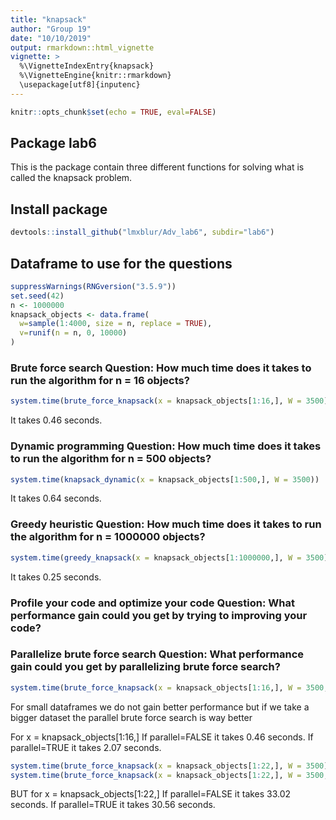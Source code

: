```yaml
---
title: "knapsack"
author: "Group 19"
date: "10/10/2019"
output: rmarkdown::html_vignette
vignette: >
  %\VignetteIndexEntry{knapsack}
  %\VignetteEngine{knitr::rmarkdown}
  \usepackage[utf8]{inputenc}
---
```



```r
knitr::opts_chunk$set(echo = TRUE, eval=FALSE)
```

## Package lab6
This is the package contain three different functions for solving what is called the knapsack problem.

## Install package
```r
devtools::install_github("lmxblur/Adv_lab6", subdir="lab6")
```


## Dataframe to use for the questions
```r
suppressWarnings(RNGversion("3.5.9"))
set.seed(42)
n <- 1000000
knapsack_objects <- data.frame(
  w=sample(1:4000, size = n, replace = TRUE),
  v=runif(n = n, 0, 10000)
)
```


### Brute force search Question: How much time does it takes to run the algorithm for n = 16 objects?

```r
system.time(brute_force_knapsack(x = knapsack_objects[1:16,], W = 3500))
```

It takes 0.46 seconds.



### Dynamic programming Question: How much time does it takes to run the algorithm for n = 500 objects?

```r
system.time(knapsack_dynamic(x = knapsack_objects[1:500,], W = 3500))
```

It takes 0.64 seconds.



### Greedy heuristic Question: How much time does it takes to run the algorithm for n = 1000000 objects?

```r
system.time(greedy_knapsack(x = knapsack_objects[1:1000000,], W = 3500))
```

It takes 0.25 seconds.



### Profile your code and optimize your code Question: What performance gain could you get by trying to improving your code?






### Parallelize brute force search Question: What performance gain could you get by parallelizing brute force search?

```r
system.time(brute_force_knapsack(x = knapsack_objects[1:16,], W = 3500, parallel=TRUE))
```



For small dataframes we do not gain better performance but if we take a bigger dataset the parallel brute force search is way better

For x = knapsack_objects[1:16,]
If parallel=FALSE it takes 0.46 seconds.
If parallel=TRUE it takes 2.07 seconds.


```r
system.time(brute_force_knapsack(x = knapsack_objects[1:22,], W = 3500))
system.time(brute_force_knapsack(x = knapsack_objects[1:22,], W = 3500, parallel=TRUE))
```

BUT for x = knapsack_objects[1:22,]
If parallel=FALSE it takes 33.02 seconds.
If parallel=TRUE it takes 30.56 seconds.

















